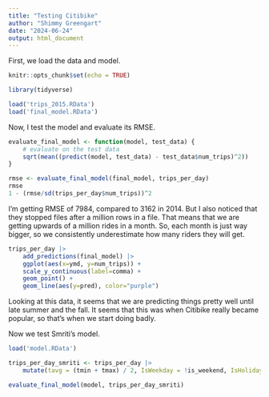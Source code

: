 ---
title: "Testing Citibike"
author: "Shimmy Greengart"
date: "2024-06-24"
output: html_document
---

First, we load the data and model.

```{r setup, include=FALSE}
knitr::opts_chunk$set(echo = TRUE)

library(tidyverse)

load('trips_2015.RData')
load('final_model.RData')
```

Now, I test the model and evaluate its RMSE.

```{r}
evaluate_final_model <- function(model, test_data) {
    # evaluate on the test data
    sqrt(mean((predict(model, test_data) - test_data$num_trips)^2))
}

rmse <- evaluate_final_model(final_model, trips_per_day)
rmse
1 - (rmse/sd(trips_per_day$num_trips))^2

```
I'm getting RMSE of 7984, compared to 3162 in 2014. But I also noticed that they stopped files after a million rows in a file. That means that we are getting upwards of a million rides in a month. So, each month is just way bigger, so we consistently underestimate how many riders they will get.

```{r}
trips_per_day |>
    add_predictions(final_model) |>
    ggplot(aes(x=ymd, y=num_trips)) +
    scale_y_continuous(label=comma) +
    geom_point() +
    geom_line(aes(y=pred), color="purple")
```
Looking at this data, it seems that we are predicting things pretty well until late summer and the fall. It seems that this was when Citibike really became popular, so that's when we start doing badly.

Now we test Smriti's model.

```{r}
load('model.RData')

trips_per_day_smriti <- trips_per_day |>
    mutate(tavg = (tmin + tmax) / 2, IsWeekday = !is_weekend, IsHoliday = !is.na(holiday_name))

evaluate_final_model(model, trips_per_day_smriti)

```

